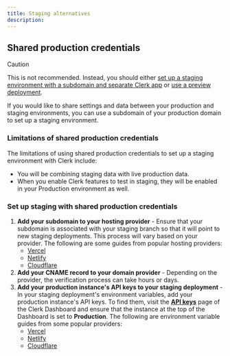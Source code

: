 ```yaml
---
title: Staging alternatives
description:
---
```


## Shared production credentials

> [!CAUTION]
> This is not recommended. Instead, you should either [set up a staging environment with a subdomain and separate Clerk app](/docs/deployments/set-up-staging) or [use a preview deployment](/docs/deployments/set-up-preview-environment).

If you would like to share settings and data between your production and staging environments, you can use a subdomain of your production domain to set up a staging environment.

### Limitations of shared production credentials

The limitations of using shared production credentials to set up a staging environment with Clerk include:

- You will be combining staging data with live production data.
- When you enable Clerk features to test in staging, they will be enabled in your Production environment as well.

### Set up staging with shared production credentials

1. **Add your subdomain to your hosting provider** - Ensure that your subdomain is associated with your staging branch so that it will point to new staging deployments. This process will vary based on your provider. The following are some guides from popular hosting providers:
   - [Vercel](https://vercel.com/guides/set-up-a-staging-environment-on-vercel)
   - [Netlify](https://docs.netlify.com/domains-https/netlify-dns/delegate-a-subdomain-to-netlify-dns/)
   - [Cloudflare](https://developers.cloudflare.com/dns/manage-dns-records/how-to/create-subdomain/)
1. **Add your CNAME record to your domain provider** - Depending on the provider, the verification process can take hours or days.
1. **Add your production instance's API keys to your staging deployment** - In your staging deployment's environment variables, add your production instance's API keys. To find them, visit the [**API keys**](https://dashboard.clerk.com/last-active?path=api-keys) page of the Clerk Dashboard and ensure that the instance at the top of the Dashboard is set to **Production**. The following are environment variable guides from some popular providers:
   - [Vercel](https://vercel.com/docs/projects/environment-variables#declare-an-environment-variable)
   - [Netlify](https://docs.netlify.com/environment-variables/get-started/#create-environment-variables)
   - [Cloudflare](https://developers.cloudflare.com/workers/configuration/environment-variables/#add-environment-variables-via-the-dashboard)

